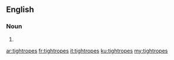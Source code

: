 ==English==

===Noun===
{{head|en}}

# {{plural of|tightrope}}

[[ar:tightropes]]
[[fr:tightropes]]
[[it:tightropes]]
[[ku:tightropes]]
[[my:tightropes]]